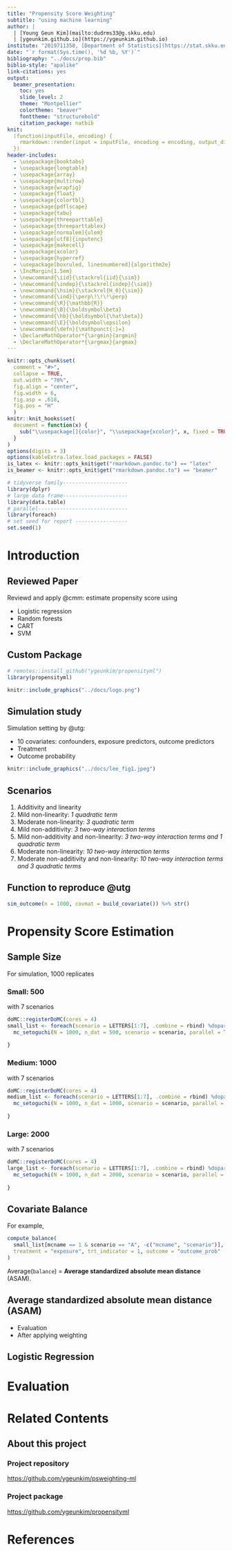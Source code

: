 ```yaml
---
title: "Propensity Score Weighting"
subtitle: "using machine learning"
author: |
  | [Young Geun Kim](mailto:dudrms33@g.skku.edu)
  | [ygeunkim.github.io](https://ygeunkim.github.io)
institute: "2019711358, [Department of Statistics](https://stat.skku.edu/stat/index.jsp)"
date: "`r format(Sys.time(), '%d %b, %Y')`"
bibliography: "../docs/prop.bib"
biblio-style: "apalike"
link-citations: yes
output: 
  beamer_presentation:
    toc: yes
    slide_level: 2
    theme: "Montpellier"
    colortheme: "beaver"
    fonttheme: "structurebold"
    citation_package: natbib
knit:
  (function(inputFile, encoding) {
    rmarkdown::render(input = inputFile, encoding = encoding, output_dir = "../static/slides")
  })
header-includes:
  - \usepackage{booktabs}
  - \usepackage{longtable}
  - \usepackage{array}
  - \usepackage{multirow}
  - \usepackage{wrapfig}
  - \usepackage{float}
  - \usepackage{colortbl}
  - \usepackage{pdflscape}
  - \usepackage{tabu}
  - \usepackage{threeparttable}
  - \usepackage{threeparttablex}
  - \usepackage[normalem]{ulem}
  - \usepackage[utf8]{inputenc}
  - \usepackage{makecell}
  - \usepackage{xcolor}
  - \usepackage{hyperref}
  - \usepackage[boxruled, linesnumbered]{algorithm2e}
  - \IncMargin{1.5em}
  - \newcommand{\iid}{\stackrel{iid}{\sim}}
  - \newcommand{\indep}{\stackrel{indep}{\sim}}
  - \newcommand{\hsim}{\stackrel{H_0}{\sim}}
  - \newcommand{\ind}{\perp\!\!\!\perp}
  - \newcommand{\R}{\mathbb{R}}
  - \newcommand{\B}{\boldsymbol\beta}
  - \newcommand{\hb}{\boldsymbol{\hat\beta}}
  - \newcommand{\E}{\boldsymbol\epsilon}
  - \newcommand{\defn}{\mathpunct{:}=}
  - \DeclareMathOperator*{\argmin}{argmin}
  - \DeclareMathOperator*{\argmax}{argmax}
---
```


```r
knitr::opts_chunk$set(
  comment = "#>",
  collapse = TRUE,
  out.width = "70%",
  fig.align = "center",
  fig.width = 6,
  fig.asp = .618,
  fig.pos = "H"
  )
knitr::knit_hooks$set(
  document = function(x) {
    sub("\\usepackage[]{color}", "\\usepackage{xcolor}", x, fixed = TRUE)
  }
)
options(digits = 3)
options(kableExtra.latex.load_packages = FALSE)
is_latex <- knitr::opts_knit$get("rmarkdown.pandoc.to") == "latex"
is_beamer <- knitr::opts_knit$get("rmarkdown.pandoc.to") == "beamer"
```

```r
# tidyverse family---------------------
library(dplyr)
# large data frame---------------------
library(data.table)
# parallel-----------------------------
library(foreach)
# set seed for report -----------------
set.seed(1)
```

# Introduction

## Reviewed Paper

<!-- ```{r, include=FALSE} -->
<!-- Citet(bib, "cmm") -->
<!-- ``` -->

<!-- ```{r, message=FALSE, echo=FALSE, comment=NULL, results='asis'} -->
<!-- PrintBibliography(bib) -->
<!-- ``` -->

Reviewd and apply @cmm: estimate propensity score using

- Logistic regression
- Random forests
- CART
- SVM

## Custom Package

```r
# remotes::install_github("ygeunkim/propensityml")
library(propensityml)
```

```r
knitr::include_graphics("../docs/logo.png")
```

## Simulation study

Simulation setting by @utg:

- 10 covariates: confounders, exposure predictors, outcome predictors
- Treatment
- Outcome probability

```r
knitr::include_graphics("../docs/lee_fig1.jpeg")
```

## Scenarios

1. Additivity and linearity
2. Mild non-linearity: *1 quadratic term*
3. Moderate non-linearity: *3 quadratic term*
4. Mild non-additivity: *3 two-way interaction terms*
5. Mild non-additivity and non-linearity: *3 two-way interaction terms and 1 quadratic term*
6. Moderate non-linearity: *10 two-way interaction terms*
7. Moderate non-additivity and non-linearity: *10 two-way interaction terms and 3 quadratic terms*

## Function to reproduce @utg

\footnotesize
```r
sim_outcome(n = 1000, covmat = build_covariate()) %>% str()
```

\normalsize

# Propensity Score Estimation

## Sample Size

For simulation, 1000 replicates

### Small: 500

with 7 scenarios

```r
doMC::registerDoMC(cores = 4)
small_list <- foreach(scenario = LETTERS[1:7], .combine = rbind) %dopar% {
  mc_setoguchi(N = 1000, n_dat = 500, scenario = scenario, parallel = TRUE)[,
                                                                            scenario := scenario]
}
```

### Medium: 1000

with 7 scenarios

```r
doMC::registerDoMC(cores = 4)
medium_list <- foreach(scenario = LETTERS[1:7], .combine = rbind) %dopar% {
  mc_setoguchi(N = 1000, n_dat = 1000, scenario = scenario, parallel = TRUE)[,
                                                                             scenario := scenario]
}
```

### Large: 2000

with 7 scenarios

```r
doMC::registerDoMC(cores = 4)
large_list <- foreach(scenario = LETTERS[1:7], .combine = rbind) %dopar% {
  mc_setoguchi(N = 1000, n_dat = 2000, scenario = scenario, parallel = TRUE)[,
                                                                             scenario := scenario]
}
```

## Covariate Balance

For example,

\scriptsize
```r
compute_balance(
  small_list[mcname == 1 & scenario == "A", -c("mcname", "scenario")],
  treatment = "exposure", trt_indicator = 1, outcome = "outcome_prob"
)
```

\normalsize
Average(`balance`) = **Average standardized absolute mean distance** (ASAM).

## Average standardized absolute mean distance (ASAM)

- Evaluation
- After applying weighting

## Logistic Regression


# Evaluation





# Related Contents

## About this project

### Project repository

[https://github.com/ygeunkim/psweighting-ml](https://github.com/ygeunkim/psweighting-ml)

### Project package

[https://github.com/ygeunkim/propensityml](https://github.com/ygeunkim/propensityml)

# References



